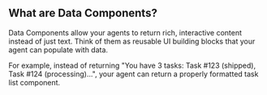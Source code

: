 ## What are Data Components?

Data Components allow your agents to return rich, interactive content instead of just text. Think of them as reusable UI building blocks that your agent can populate with data.

For example, instead of returning "You have 3 tasks: Task #123 (shipped), Task #124 (processing)...", your agent can return a properly formatted task list component.
